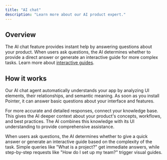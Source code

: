 ```yaml
---
title: "AI chat"
description: "Learn more about our AI product expert."
---
```


## Overview

The AI chat feature provides instant help by answering questions about your product. When users ask questions, the AI determines whether to provide a direct answer or generate an interactive guide for more complex tasks. Learn more about [interactive guides](https://docs.pointer.so/features/guides).&#x20;

## How it works

Our AI chat agent automatically understands your app by analyzing UI elements, their relationships, and semantic meaning. As soon as you install Pointer, it can answer basic questions about your interface and features.

For more accurate and detailed responses, connect your knowledge base. This gives the AI deeper context about your product's concepts, workflows, and best practices. The AI combines this knowledge with its UI understanding to provide comprehensive assistance.

When users ask questions, the AI determines whether to give a quick answer or generate an interactive guide based on the complexity of the task. Simple queries like "What is a project?" get immediate answers, while step-by-step requests like "How do I set up my team?" trigger visual guides.
